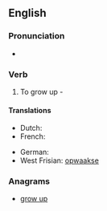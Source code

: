 ==English==

===Pronunciation===
* {{audio|en-us-upgrow.ogg|Audio (US)}}

===Verb===
{{en-verb|upgrows|upgrowing|upgrew|upgrown}}

# {{context|archaic}} To grow up - {{w|John Milton}}

====Translations====
{{trans-top|grow up}}
* Dutch: {{t+|nl|opgroeien}}
* French: {{t+|fr|grandir}}
{{trans-mid}}
* German: {{t+|de|wachsen}}
* West Frisian: [[opwaakse]]
{{trans-bottom}}

===Anagrams===
* [[grow up#English|grow up]]